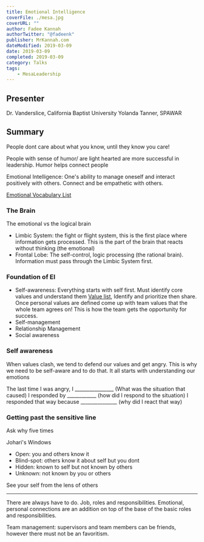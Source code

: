 ---
title: Emotional Intelligence
coverFile: ./mesa.jpg
coverURL: ""
author: Fadee Kannah
authorTwitter: "@fadeenk"
publisher: MrKannah.com
dateModified: 2019-03-09
date: 2019-03-09
completed: 2019-03-09
category: Talks
tags:
    - MesaLeadership
---

## Presenter
Dr. Vanderslice, California Baptist University
Yolanda Tanner, SPAWAR

## Summary

People dont care about what you know, until they know you care!

People with sense of humor/ are light hearted are more successful in leadership. Humor helps connect people

Emotional Intelligence: One's ability to manage oneself and interact positively with others. Connect and be empathetic with others.

[Emotional Vocabulary List](https://www.mindfullifeprogram.org/wp-content/uploads/2017/04/Emotional-Vocabulary-List.pdf)

### The Brain
The emotional vs the logical brain
- Limbic System: the fight or flight system, this is the first place where information gets processed. This is the part of the brain that reacts without thinking (the emotional)
- Frontal Lobe: The self-control, logic processing (the rational brain). Information must pass through the Limbic System first.

### Foundation of EI
- Self-awareness: Everything starts with self first. Must identify core values and understand them [Value list](https://jamesclear.com/core-values), Identify and prioritize then share. Once personal values are defined come up with team values that the whole team agrees on! This is how the team gets the opportunity for success.
- Self-management
- Relationship Management
- Social awareness

### Self awareness
When values clash, we tend to defend our values and get angry. This is why we need to be self-aware and to do that. It all starts with understanding our emotions

The last time I was angry, I ________________ (What was the situation that caused)
I responded by ____________ (how did I respond to the situation)
I responded that way because _______________ (why did I react that way)

### Getting past the sensitive line
Ask why five times

Johari's Windows

- Open: you and others know it
- Blind-spot: others know it about self but you dont
- Hidden: known to self but not known by others
- Unknown: not known by you or others

See your self from the lens of others

----

There are always have to do. Job, roles and responsibilities. Emotional, personal connections are an addition on top of the base of the basic roles and responsibilities. 

Team management: supervisors and team members can be friends, however there must not be an favoritism.
 
